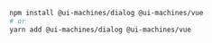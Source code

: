 ```bash
npm install @ui-machines/dialog @ui-machines/vue
# or
yarn add @ui-machines/dialog @ui-machines/vue
```
